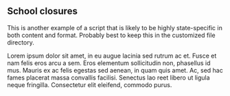 ## School closures

This is another example of a script that is likely to be highly state-specific
in both content and format. Probably best to keep this in the customized file
directory.

Lorem ipsum dolor sit amet, in eu augue lacinia sed rutrum ac et. Fusce et nam
felis eros arcu a sem. Eros elementum sollicitudin non, phasellus id mus. Mauris
ex ac felis egestas sed aenean, in quam quis amet. Ac, sed hac fames placerat
massa convallis facilisi. Senectus lao reet libero ut ligula neque fringilla.
Consectetur elit eleifend, commodo purus.

